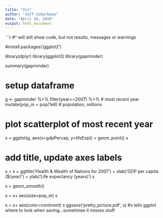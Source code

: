 ```yaml
---
title: "Viz"
author: "Jeff Cedarbaum"
date: "April 16, 2016"
output: html_document
---
```


```r
#^ will still show code, but not results, messages or warnings

#install.packages('ggplot2')

library(dplyr)
library(ggplot2)
library(gapminder)

summary(gapminder)

# setup dataframe
g <- gapminder %>%
  filter(year==2007) %>%   # most recent year 
  mutate(pop_m = pop/1e6)  # population, millions

# plot scatterplot of most recent year 
s = ggplot(g, aes(x=gdpPercap, y=lifeExp)) +
  geom_point()
s

# add title, update axes labels
s = s + 
  ggtitle('Health & Wealth of Nations for 2007') +
  xlab('GDP per capita ($/year)') +
  ylab('Life expectancy (years)')
s

s + geom_smooth()

s = s+
  aes(size=pop_m)
s

s = s+
  aes(color=continent)
s
ggsave('pretty_picture.pdf', s) #s tells ggplot where to look when saving...sometimes it misses stuff

